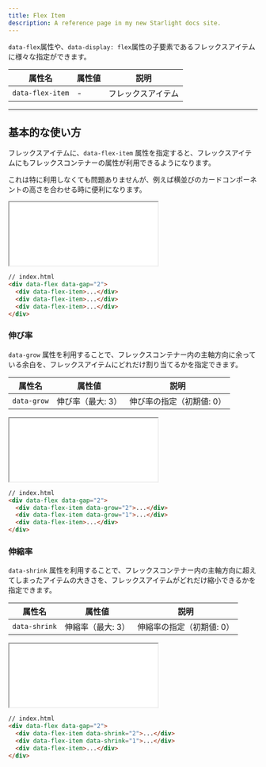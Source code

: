 ```yaml
---
title: Flex Item
description: A reference page in my new Starlight docs site.
---
```


`data-flex`属性や、`data-display: flex`属性の子要素であるフレックスアイテムに様々な指定ができます。



| 属性名    | 属性値                    | 説明 |
| --------- | ------------------------- | ---- |
| `data-flex-item` | - | フレックスアイテム |


---

## 基本的な使い方

フレックスアイテムに、`data-flex-item` 属性を指定すると、フレックスアイテムにもフレックスコンテナーの属性が利用できるようになります。

これは特に利用しなくても問題ありませんが、例えば横並びのカードコンポーネントの高さを合わせる時に便利になります。


<iframe src="/olayout-docs/demo/flex-item/demo-1.html" style="min-height: 8rem; height: 8rem"></iframe>


```html "data-flex-item"
// index.html
<div data-flex data-gap="2">
  <div data-flex-item>...</div>
  <div data-flex-item>...</div>
  <div data-flex-item>...</div>
</div>
```


### 伸び率

`data-grow` 属性を利用することで、フレックスコンテナー内の主軸方向に余っている余白を、フレックスアイテムにどれだけ割り当てるかを指定できます。

| 属性名    | 属性値                    | 説明 |
| --------- | ------------------------- | ---- |
| `data-grow` | 伸び率（最大: 3） | 伸び率の指定（初期値: 0） |


<iframe src="/olayout-docs/demo/flex-item/demo-grow-1.html" style="min-height: 8rem; height: 8rem"></iframe>


```html "data-grow="2"" "data-grow="1""
// index.html
<div data-flex data-gap="2">
  <div data-flex-item data-grow="2">...</div>
  <div data-flex-item data-grow="1">...</div>
  <div data-flex-item>...</div>
</div>
```

### 伸縮率

`data-shrink` 属性を利用することで、フレックスコンテナー内の主軸方向に超えてしまったアイテムの大きさを、フレックスアイテムがどれだけ縮小できるかを指定できます。

| 属性名    | 属性値                    | 説明 |
| --------- | ------------------------- | ---- |
| `data-shrink` | 伸縮率（最大: 3） | 伸縮率の指定（初期値: 0） |


<iframe src="/olayout-docs/demo/flex-item/demo-shrink-1.html" style="min-height: 8rem; height: 8rem"></iframe>


```html "data-shrink="2"" "data-shrink="1""
// index.html
<div data-flex data-gap="2">
  <div data-flex-item data-shrink="2">...</div>
  <div data-flex-item data-shrink="1">...</div>
  <div data-flex-item>...</div>
</div>
```
